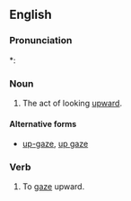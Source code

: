 ==English==

===Pronunciation===
*: {{rhymes|eɪz}}

===Noun===
{{en-noun}}

# {{context|medical}} The act of looking [[upward]].

====Alternative forms====
* [[up-gaze]], [[up gaze]]

===Verb===
{{en-verb|upgaz|ed}}

# {{context|obsolete}} To [[gaze]] upward.